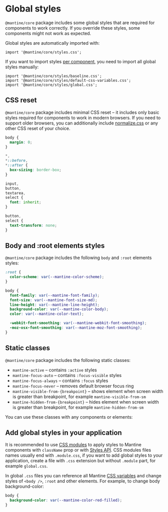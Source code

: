 

# Global styles

`@mantine/core` package includes some global styles that are required for components to work correctly.
If you override these styles, some components might not work as expected.

Global styles are automatically imported with:

```tsx
import '@mantine/core/styles.css';
```

If you want to import styles [per component](/styles/css-files-list), you need to import all global
styles manually:

```tsx
import '@mantine/core/styles/baseline.css';
import '@mantine/core/styles/default-css-variables.css';
import '@mantine/core/styles/global.css';
```

## CSS reset

`@mantine/core` package includes minimal CSS reset – it includes only basic styles required for components to work
in modern browsers. If you need to support older browsers, you can additionally include [normalize.css](https://necolas.github.io/normalize.css/)
or any other CSS reset of your choice.

```css
body {
  margin: 0;
}

*,
*::before,
*::after {
  box-sizing: border-box;
}

input,
button,
textarea,
select {
  font: inherit;
}

button,
select {
  text-transform: none;
}
```

## Body and :root elements styles

`@mantine/core` package includes the following `body` and `:root` elements styles:

```css
:root {
  color-scheme: var(--mantine-color-scheme);
}

body {
  font-family: var(--mantine-font-family);
  font-size: var(--mantine-font-size-md);
  line-height: var(--mantine-line-height);
  background-color: var(--mantine-color-body);
  color: var(--mantine-color-text);

  -webkit-font-smoothing: var(--mantine-webkit-font-smoothing);
  -moz-osx-font-smoothing: var(--mantine-moz-font-smoothing);
}
```

## Static classes

`@mantine/core` package includes the following static classes:

- `mantine-active` – contains `:active` styles
- `mantine-focus-auto` – contains `:focus-visible` styles
- `mantine-focus-always` – contains `:focus` styles
- `mantine-focus-never` – removes default browser focus ring
- `mantine-visible-from-{breakpoint}` – shows element when screen width is greater than breakpoint, for example `mantine-visible-from-sm`
- `mantine-hidden-from-{breakpoint}` – hides element when screen width is greater than breakpoint, for example `mantine-hidden-from-sm`

You can use these classes with any components or elements:

<Demo data={StylesDemos.globalClasses} />

## Add global styles in your application

It is recommended to use [CSS modules](/styles/css-modules) to apply styles to Mantine components
with `className` prop or with [Styles API](/styles/styles-api). CSS modules files names usually
end with `.module.css`, if you want to add global styles to your application, create a file with
`.css` extension but without `.module` part, for example `global.css`.

In global `.css` files you can reference all Mantine [CSS variables](/styles/css-variables) and
change styles of `<body />`, `:root` and other elements. For example, to change body background-color:

```css
body {
  background-color: var(--mantine-color-red-filled);
}
```
